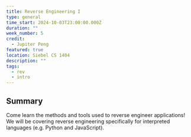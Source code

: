 ```yaml
---
title: Reverse Engineering I
type: general
time_start: 2024-10-03T23:00:00.000Z
duration: ""
week_number: 5
credit:
  - Jupiter Peng
featured: true
location: Siebel CS 1404
description: ""
tags:
  - rev
  - intro
---
```

## Summary

Come learn the methods and tools used to reverse engineer applications! We will be covering reverse engineering specifically for interpreted languages (e.g. Python and JavaScript).